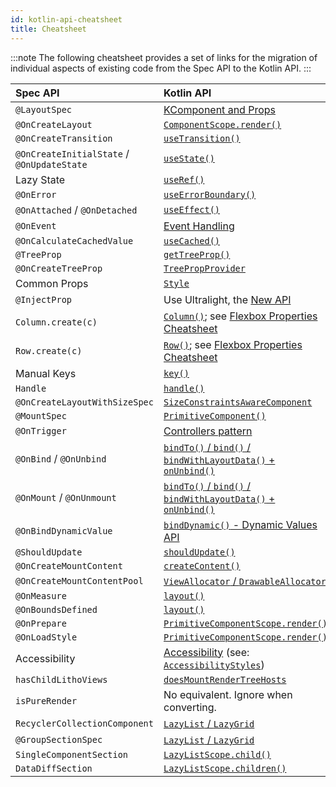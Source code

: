 ```yaml
---
id: kotlin-api-cheatsheet
title: Cheatsheet
---
```


:::note
The following cheatsheet provides a set of links for the migration of individual aspects of existing code from the Spec API to the Kotlin API.
:::

| Spec API                                   | Kotlin API |
| :--                                        | :-- |
| `@LayoutSpec`                              | [KComponent and Props](basics.mdx) |
| `@OnCreateLayout`                          | [`ComponentScope.render()`](basics.mdx) |
| `@OnCreateTransition`                      | [`useTransition()`](/kotlin/hooks-for-spec-developers.mdx#usetransition) |
| `@OnCreateInitialState` / `@OnUpdateState` | [`useState()`](/mainconcepts/use-state.mdx) |
| Lazy State                                 | [`useRef()`](mainconcepts/use-ref.mdx) |
| `@OnError`                                 | [`useErrorBoundary()`](/mainconcepts/use-error-boundary.mdx) |
| `@OnAttached` / `@OnDetached`              | [`useEffect()`](/mainconcepts/use-effect.mdx) |
| `@OnEvent`                                 | [Event Handling](event-handling.mdx) |
| `@OnCalculateCachedValue`                  | [`useCached()`](mainconcepts/use-cached.mdx) |
| `@TreeProp`                                | [`getTreeProp()`](basics.mdx#treeprops) |
| `@OnCreateTreeProp`                        | [`TreePropProvider`](basics.mdx#treeprops) |
| Common Props                               | [`Style`](basics.mdx#common-props) |
| `@InjectProp`                              | Use Ultralight, the [New API](https://www.internalfb.com/intern/wiki/Ultralight/Static_Injector/) |
| `Column.create(c)`                         | [`Column()`](flexbox-containers.mdx); see [Flexbox Properties Cheatsheet](flexbox-containers.mdx#flexbox-properties-cheatsheet) |
| `Row.create(c)`                            | [`Row()`](flexbox-containers.mdx); see [Flexbox Properties Cheatsheet](flexbox-containers.mdx#flexbox-properties-cheatsheet) |
| Manual Keys                                | [`key()`](mainconcepts/coordinate-state-actions/keys-and-identity.md#assigning-manual-keys) |
| `Handle`                                   | [`handle()`](basics.mdx#handles) |
| `@OnCreateLayoutWithSizeSpec`              | [`SizeConstraintsAwareComponent`](../custom-layout.md#kotlin-integration)  | //TODO
| `@MountSpec`                               | [`PrimitiveComponent()`](../mainconcepts/primitivecomponents/overview.mdx)|
| `@OnTrigger`                               | [Controllers pattern](../mainconcepts/primitivecomponents/primitive-controllers.mdx) |
| `@OnBind` / `@OnUnbind`                    | [`bindTo()` / `bind()` / `bindWithLayoutData()` + `onUnbind()`](https://github.com/facebook/litho/blob/75655943f348c0347d534e6931fb53b2f7f16195/sample/src/main/java/com/facebook/samples/litho/kotlin/primitives/SimpleImageViewPrimitiveComponent.kt#L41-L44) |
| `@OnMount` / `@OnUnmount`                  | [`bindTo()` / `bind()` / `bindWithLayoutData()` + `onUnbind()`](https://github.com/facebook/litho/blob/75655943f348c0347d534e6931fb53b2f7f16195/sample/src/main/java/com/facebook/samples/litho/kotlin/primitives/SimpleImageViewPrimitiveComponent.kt#L41-L44) |
| `@OnBindDynamicValue`                      | [`bindDynamic()` - Dynamic Values API](https://github.com/facebook/litho/blob/75655943f348c0347d534e6931fb53b2f7f16195/sample/src/main/java/com/facebook/samples/litho/kotlin/primitives/bindto/ImageViewComponent.kt#L53-L63) |
| `@ShouldUpdate`                            | [`shouldUpdate()`](../mainconcepts/primitivecomponents/primitive.mdx#mounting-and-unmounting-content-properties) |
| `@OnCreateMountContent`                    | [`createContent()`](../mainconcepts/primitivecomponents/primitive.mdx#content-creation) |
| `@OnCreateMountContentPool`                | [`ViewAllocator` / `DrawableAllocator`](../mainconcepts/primitivecomponents/primitive-preallocation.mdx)|
| `@OnMeasure`                               | [`layout()`](../mainconcepts/primitivecomponents/primitive-measuring.mdx) |
| `@OnBoundsDefined`                         | [`layout()`](../mainconcepts/primitivecomponents/primitive-measuring.mdx) |
| `@OnPrepare`                               | [`PrimitiveComponentScope.render()`](../mainconcepts/primitivecomponents/primitive-component.mdx) |
| `@OnLoadStyle`                             | [`PrimitiveComponentScope.render()`](../mainconcepts/primitivecomponents/primitive-component.mdx) |
| Accessibility                              | [Accessibility](../accessibility/accessibility.mdx) (see: [`AccessibilityStyles`](https://fburl.com/code/3ikzp6c7))|
| `hasChildLithoViews`                       | [`doesMountRenderTreeHosts`](https://github.com/facebook/litho/blob/75655943f348c0347d534e6931fb53b2f7f16195/sample/src/main/java/com/facebook/samples/litho/kotlin/primitives/widgets/HorizontalScroll.kt#L111)|
| `isPureRender`                             | No equivalent. Ignore when converting. |
| `RecyclerCollectionComponent`              | [`LazyList` / `LazyGrid`](lazycollections/lazycollections-sections-migration.mdx/#replace-the-recyclercollectioncomponent) |
| `@GroupSectionSpec`                        | [`LazyList` / `LazyGrid`](lazycollections/lazycollections-sections-migration.mdx/#migrate-the-groupsectionspec) |
| `SingleComponentSection`                   | [`LazyListScope.child()`](lazycollections/lazycollections-sections-migration.mdx/#replace-the-singlecomponentsections) |
| `DataDiffSection`                          | [`LazyListScope.children()`](lazycollections/lazycollections-sections-migration.mdx/#replace-the-datadiffsections) |


